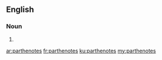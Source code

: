 ==English==

===Noun===
{{head|en}}

# {{plural of|parthenote}}

[[ar:parthenotes]]
[[fr:parthenotes]]
[[ku:parthenotes]]
[[my:parthenotes]]